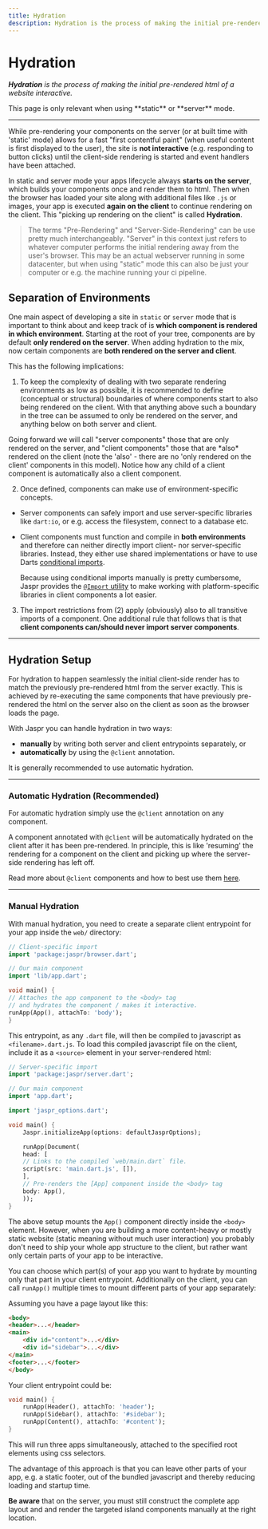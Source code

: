 ```yaml
---
title: Hydration
description: Hydration is the process of making the initial pre-rendered html of a website interactive.
---
```


# Hydration
***Hydration** is the process of making the initial pre-rendered html of a website interactive.*

<Info>
This page is only relevant when using **static** or **server** mode.
</Info>

---

While pre-rendering your components on the server (or at built time with 'static' mode) allows for a fast "first contentful paint"
(when useful content is first displayed to the user), the site is **not interactive** (e.g. responding to button clicks) until the
client-side rendering is started and event handlers have been attached.

In static and server mode your apps lifecycle always **starts on the server**, which builds your components once and render
them to html. Then when the browser has loaded your site along with additional files like `.js` or images, your app is executed
**again on the client** to continue rendering on the client. This "picking up rendering on the client" is called **Hydration**.

> The terms "Pre-Rendering" and "Server-Side-Rendering" can be use pretty much interchangeably. "Server" in this context just refers to whatever
> computer performs the initial rendering away from the user's browser. This may be an actual webserver running in some datacenter, but
> when using "static" mode this can also be just your computer or e.g. the machine running your ci pipeline.

## Separation of Environments

One main aspect of developing a site in `static` or `server` mode that is important to think about and keep track of is **which
component is rendered in which environment**. Starting at the root of your tree, components are by default **only rendered on the server**.
When adding hydration to the mix, now certain components are **both rendered on the server and client**.

This has the following implications:

1. To keep the complexity of dealing with two separate rendering environments as low as possible, it is recommended to
  define (conceptual or structural) boundaries of where components start to also being rendered on the client. With that anything above such
  a boundary in the tree can be assumed to only be rendered on the server, and anything below on both server and client.

  <Info>
  Going forward we will call "server components" those that are only rendered on the server, and "client components"
  those that are *also* rendered on the client (note the 'also' - there are no 'only rendered on the client' components in this model).
  </Info>

  <Info>
  Notice how any child of a client component is automatically also a client component.
  </Info>

2. Once defined, components can make use of environment-specific concepts.

  - Server components can safely import and use server-specific libraries like `dart:io`, or e.g. access the filesystem, connect to a database etc.

  - Client components must function and compile in **both environments** and therefore can neither directly import client- nor server-specific libraries.
    Instead, they either use shared implementations or have to use Darts [conditional imports](https://dart.dev/guides/libraries/create-packages#conditionally-importing-and-exporting-library-files).

    Because using conditional imports manually is pretty cumbersome, Jaspr provides the [`@Import` utility](/utils/at_import) to make working with
    platform-specific libraries in client components a lot easier.

3. The import restrictions from (2) apply (obviously) also to all transitive imports of a component. One additional rule that
   follows that is that **client components can/should never import server components**.

---

## Hydration Setup

For hydration to happen seamlessly the initial client-side render has to match the previously pre-rendered html from the server exactly.
This is achieved by re-executing the same components that have previously pre-rendered the html on the server also
on the client as soon as the browser loads the page.

With Jaspr you can handle hydration in two ways:

- **manually** by writing both server and client entrypoints separately, or
- **automatically** by using the `@client` annotation.

<Info>
    It is generally recommended to use automatic hydration.
</Info>

---

### Automatic Hydration (Recommended)

For automatic hydration simply use the `@client` annotation on any component.

A component annotated with `@client` will be automatically hydrated on the client after it has been pre-rendered. In principle,
this is like 'resuming' the rendering for a component on the client and picking up where the server-side rendering has left off.

Read more about `@client` components and how to best use them [here](/utils/at_client).

---

### Manual Hydration

With manual hydration, you need to create a separate client entrypoint for your app inside the `web/` directory:

```dart title="web/main.dart"
// Client-specific import
import 'package:jaspr/browser.dart';

// Our main component
import 'lib/app.dart';

void main() {
// Attaches the app component to the <body> tag
// and hydrates the component / makes it interactive.
runApp(App(), attachTo: 'body');
}
```

This entrypoint, as any `.dart` file, will then be compiled to javascript as `<filename>.dart.js`.
To load this compiled javascript file on the client, include it as a `<source>` element in your server-rendered html:

```dart title="lib/main.dart"
// Server-specific import
import 'package:jaspr/server.dart';

// Our main component
import 'app.dart';

import 'jaspr_options.dart';

void main() {
    Jaspr.initializeApp(options: defaultJasprOptions);

    runApp(Document(
    head: [
    // Links to the compiled `web/main.dart` file.
    script(src: 'main.dart.js', []),
    ],
    // Pre-renders the [App] component inside the <body> tag
    body: App(),
    ));
}
```

The above setup mounts the `App()` component directly inside the `<body>` element. However, when you are building a more
content-heavy or mostly static website (static meaning without much user interaction)
you probably don't need to ship your whole app structure to the client, but rather want only certain parts of your
app to be interactive.

You can choose which part(s) of your app you want to hydrate by mounting only that part in your client entrypoint.
Additionally on the client, you can call `runApp()` multiple times to mount different parts of your app separately:

Assuming you have a page layout like this:

```html
<body>
<header>...</header>
<main>
    <div id="content">...</div>
    <div id="sidebar">...</div>
</main>
<footer>...</footer>
</body>
```

Your client entrypoint could be:

```dart title="web/main.dart"
void main() {
    runApp(Header(), attachTo: 'header');
    runApp(Sidebar(), attachTo: '#sidebar');
    runApp(Content(), attachTo: '#content');
}
```


This will run three apps simultaneously, attached to the specified root elements using css selectors.

The advantage of this approach is that you can leave other parts of your app, e.g. a static footer,
out of the bundled javascript and thereby reducing loading and startup time.

**Be aware** that on the server, you must still construct the complete app layout and and render the
targeted island components manually at the right location.

